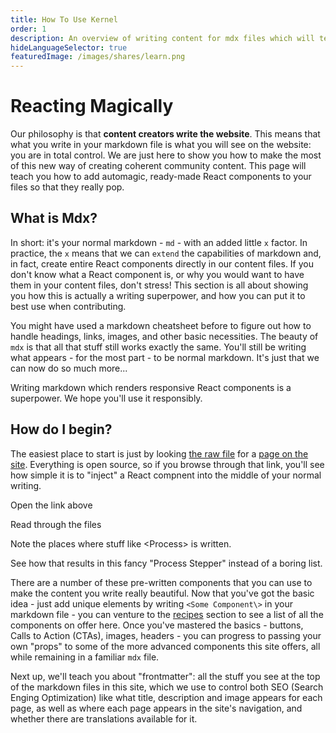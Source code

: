 ```yaml
---
title: How To Use Kernel
order: 1
description: An overview of writing content for mdx files which will teach you how to inject React components directly into your content to make it pop.
hideLanguageSelector: true
featuredImage: /images/shares/learn.png
---
```


# Reacting Magically

Our philosophy is that **content creators write the website**. This means that what you write in your markdown file is what you will see on the website: you are in total control. We are just here to show you how to make the most of this new way of creating coherent community content. This page will teach you how to add automagic, ready-made React components to your files so that they really pop. 

## What is Mdx?

In short: it's your normal markdown - `md` - with an added little `x` factor. In practice, the `x` means that we can `extend` the capabilities of markdown and, in fact, create entire React components directly in our content files. If you don't know what a React component is, or why you would want to have them in your content files, don't stress! This section is all about showing you how this is actually a writing superpower, and how you can put it to best use when contributing.

You might have used a markdown cheatsheet before to figure out how to handle headings, links, images, and other basic necessities. The beauty of `mdx` is that all that stuff still works exactly the same. You'll still be writing what appears - for the most part - to be normal markdown. It's just that we can now do so much more...

Writing markdown which renders responsive React components is a superpower. We hope you'll use it responsibly.

## How do I begin?

The easiest place to start is just by looking [the raw file](https://raw.githubusercontent.com/kernel-community/kernel-v2/r2d/content/en/learn/module-1/joyful-subversion.mdx) for a [page on the site](/learn/module-1/joyful-subversion). Everything is open source, so if you browse through that link, you'll see how simple it is to "inject" a React compnent into the middle of your normal writing.

<Process>

Open the link above

Read through the files

Note the places where stuff like \<Process\> is written.

See how that results in this fancy "Process Stepper" instead of a boring list.

</Process>

There are a number of these pre-written components that you can use to make the content you write really beautiful. Now that you've got the basic idea - just add unique elements by writing `<Some Component\>` in your markdown file - you can venture to the [recipes](guiding/writers/recipes/components) section to see a list of all the components on offer here. Once you've mastered the basics - buttons, Calls to Action (CTAs), images, headers - you can progress to passing your own "props" to some of the more advanced components this site offers, all while remaining in a familiar `mdx` file.

Next up, we'll teach you about "frontmatter": all the stuff you see at the top of the markdown files in this site, which we use to control both SEO (Search Enging Optimization) like what title, description and image appears for each page, as well as where each page appears in the site's navigation, and whether there are translations available for it.